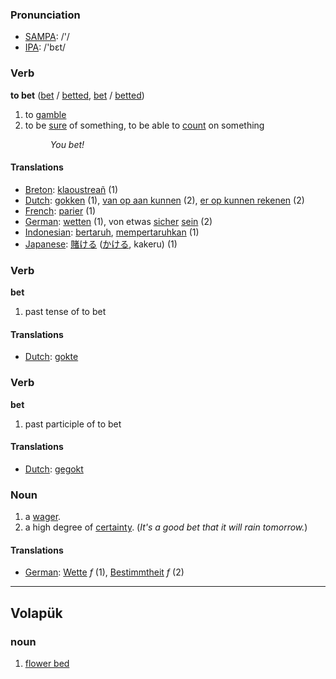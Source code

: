 === Pronunciation ===
*[[w:SAMPA|SAMPA]]: /'/
*[[w:IPA|IPA]]: /'bεt/

=== Verb ===

'''to bet''' ([[bet]] / [[betted]], [[bet]] / [[betted]])

# to [[gamble]]
# to be [[sure]] of something, to be able to [[count]] on something
#: ''You bet!''

==== Translations ====
*[[Breton]]: [[klaoustreañ]] (1)
*[[Dutch]]: [[gokken]] (1), [[van op aan kunnen]] (2), [[er op kunnen rekenen]] (2)
*[[French]]: [[parier]] (1)
*[[German]]: [[wetten]] (1), von etwas [[sicher]] [[sein]] (2)
*[[Indonesian]]: [[taruh|bertaruh]], [[taruh|mempertaruhkan]] (1)
*[[Japanese]]: [[賭ける]] ([[かける]], kakeru) (1)

=== Verb ===

'''bet'''

# past tense of to bet

==== Translations ====
*[[Dutch]]: [[gokte]]

=== Verb ===

'''bet'''
# past participle of to bet

==== Translations ====
*[[Dutch]]: [[gegokt]]

===Noun===

# a [[wager]].
# a high degree of [[certainty]].  (''It's a good bet that it will rain tomorrow.'')

====Translations====
*[[German]]: [[Wette]] ''f'' (1), [[Bestimmtheit]] ''f'' (2)

----

== Volapük == 
=== noun === 
# [[flower bed]]